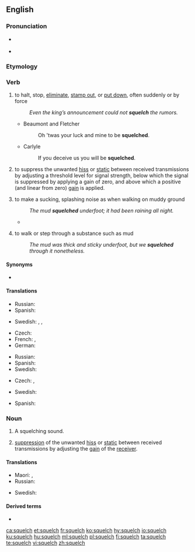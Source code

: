 ==English==

===Pronunciation===
* {{a|UK}} {{IPA|/ˈskwɛltʃ/|lang=en}}
* {{rhymes|ɛltʃ|lang=en}}

===Etymology===
{{rfe|lang=en}}

===Verb===
{{en-verb|es}}

# {{lb|en|transitive|US}} to halt, stop, [[eliminate]], [[stamp out]], or [[put down]], often suddenly or by force
#: ''Even the king’s announcement could not '''squelch''' the rumors.''
#* Beaumont and Fletcher
#*: Oh 'twas your luck and mine to be '''squelched'''.
#* Carlyle
#*: If you deceive us you will be '''squelched'''.
# {{lb|en|transitive|radio technology}} to suppress the unwanted [[hiss]] or [[static]] between received transmissions by adjusting a threshold level for signal strength, below which the signal is suppressed by applying a gain of zero, and above which a positive (and linear from zero) [[gain]] is applied.
# {{lb|en|intransitive|British}} to make a sucking, splashing noise as when walking on muddy ground
#: ''The mud '''squelched''' underfoot; it had been raining all night.''
#* {{RQ:Wodehouse Offing|XVI|[After they both fell into the lake.] Reaching the mainland some moments later and '''squelching''' back to the house, accompanied by Bobbie, like a couple of Napoleons '''squelching''' back from Moscow, [...]}}
# {{lb|en|intransitive|British}} to walk or step through a substance such as mud
#: ''The mud was thick and sticky underfoot, but we '''squelched''' through it nonetheless.''

====Synonyms====
* {{sense|to halt}} {{l|en|quash}}

====Translations====
{{trans-top|to halt, stop, eliminate}}
* Russian: {{t+|ru|уничтожа́ть}}
* Spanish: {{t+|es|aplastar}}
{{trans-mid}}
* Swedish: {{t+|sv|hejda}}, {{t+|sv|hindra}}, {{t+|sv|stoppa}}
{{trans-bottom}}

{{trans-top|radio technology: suppress hiss or static}}
{{trans-mid}}
{{trans-bottom}}

{{trans-top|to make a sucking, splashing noise}}
* Czech: {{t+|cs|čvachtat}}
* French: {{t|fr|faire floc floc}}, {{t|fr|faire flip-flap}}
* German: {{t+|de|matschen}}
{{trans-mid}}
* Russian: {{t+|ru|хлюпать}}
* Spanish: {{t+|es|chapotear}}
* Swedish: {{t+|sv|klafsa}}
{{trans-bottom}}

{{trans-top|to walk or step through a substance such as a mud}}
* Czech: {{t|cs|čvachtat se|impf}}, {{t|cs|rochnit se|impf}}
{{trans-mid}}
* Swedish: {{t+|sv|klafsa}}
{{trans-bottom}}

{{checktrans-top}}
* Spanish: {{t+check|es|chapotear}}
{{trans-mid}}
{{trans-bottom}}

===Noun===
{{en-noun|squelches}}

# A squelching sound.
# {{lb|en|radio technology}} [[suppression]] of the unwanted [[hiss]] or [[static]] between received transmissions by adjusting the [[gain]] of the [[receiver]].

====Translations====
{{trans-top|A squelching sound}}
* Maori: {{t|mi|pakora}}, {{t|mi|pākorakora}}
* Russian: {{t+|ru|хлюпанье|n}}
{{trans-mid}}
* Swedish: {{t|sv|klafs}}
{{trans-bottom}}

====Derived terms====
* {{l|en|squelchy}}

[[ca:squelch]]
[[et:squelch]]
[[fr:squelch]]
[[ko:squelch]]
[[hy:squelch]]
[[io:squelch]]
[[ku:squelch]]
[[hu:squelch]]
[[ml:squelch]]
[[pl:squelch]]
[[fi:squelch]]
[[ta:squelch]]
[[te:squelch]]
[[vi:squelch]]
[[zh:squelch]]